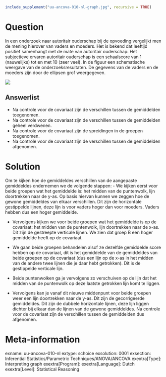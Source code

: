 ```r
include_supplement("uu-ancova-010-nl-graph.jpg", recursive = TRUE)
```
Question
========
In een onderzoek naar autoritair ouderschap bij de opvoeding vergelijkt men de mening hierover van vaders en moeders. Het is bekend dat leeftijd positief samenhangt met de mate van autoritair ouderschap. Het subjectieve ervaren autoritair ouderschap is een schaalscore van 1 (nauwelijks) tot en met 10 (zeer veel). In de figuur een schematische weergave van de onderzoeksresultaten. De gegevens van de vaders en de moeders zijn door de ellipsen grof weergegeven.

![](uu-ancova-010-nl-graph.jpg)

Answerlist
----------
* Na controle voor de covariaat zijn de verschillen tussen de gemiddelden toegenomen.
* Na controle voor de covariaat zijn de verschillen tussen de gemiddelden geheel verdwenen.
* Na controle voor de covariaat zijn de spreidingen in de groepen toegenomen.
* Na controle voor de covariaat zijn de verschillen tussen de gemiddelden afgenomen.


Solution
========
Om te kijken hoe de gemiddeldes verschillen van de aangepaste gemiddeldes ondernemen we de volgende stappen:
- We kijken eerst voor beide groepen wat het gemiddelde is: het midden van de puntenwolk, lijn doortrekken naar de y-as. Op basis hiervan kunnen we zeggen hoe de gewone gemiddeldes van elkaar verschillen.
Dit zijn de horizontale gestippelde lijnen, deze lijn is voor vaders hoger dan voor moeders. Vaders hebben dus een hoger gemiddelde.

- Vervolgens kijken we voor beide groepen wat het gemiddelde is op de covariaat: het midden van de puntenwolk, lijn doortrekken naar de x-as.
Dit zijn de gestreepte verticale lijnen. We zien dat groep B een hoger gemiddelde heeft op de covariaat.

- We gaan beide groepen behandelen alsof ze dezelfde gemiddelde score hebben op de covariaat, dit is het gemiddelde van de gemiddeldes van beide groepen op de covariaat (dus een lijn op de x-as in het midden van de andere twee lijnen die je daar hebt getrokken).
Dit is de gestippelde verticale lijn.

- Beide puntenwolken ga je vervolgens zo verschuiven op de lijn dat het midden van de puntenwolk op deze laatste getrokken lijn komt te liggen.
- Vervolgens kan je vanaf dit nieuwe middenpunt voor beide groepen weer een lijn doortrekken naar de y-as. Dit zijn de gecorrigeerde gemiddeldes.
Dit zijn de dubbele horizontale lijnen, deze lijn liggen dichter bij elkaar dan de lijnen van de gewone gemiddeldes. Na controle voor de covariaat zijn de verschillen tussen de gemiddelden dus afgenomen.


Meta-information
================
exname: uu-ancova-010-nl
extype: schoice
exsolution: 0001
exsection: Inferential Statistics/Parametric Techniques/ANOVA/ANCOVA
exextra[Type]: Interpreting graph
exextra[Program]: 
exextra[Language]: Dutch
exextra[Level]: Statistical Reasoning
